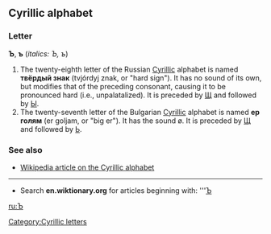 ==Cyrillic alphabet==
===Letter===
'''Ъ''', '''ъ''' (''italics: Ъ, ъ'')

#The twenty-eighth letter of the Russian [[Cyrillic]] alphabet is named '''твёрдый знак''' (tvjórdyj znak, or "hard sign"). It has no sound of its own, but modifies that of the preceding consonant, causing it to be pronounced hard (i.e., unpalatalized). It is preceded by [[щ|Щ]] and followed by [[ы|Ы]].
#The twenty-seventh letter of the Bulgarian [[Cyrillic]] alphabet is named '''ер голям''' (er goljam, or "big er"). It has the sound ø. It is preceded by [[щ|Щ]] and followed by [[ь|Ь]].

===See also===
*[[w:Cyrillic alphabet|Wikipedia article on the Cyrillic alphabet]]

----

*Search '''en.wiktionary.org''' for articles beginning with: '''[http://wiktionary.org/w/wiki.phtml?title=Special:Allpages&from=Ъ Ъ]

[[ru:Ъ]]
[[Category:Cyrillic letters]]